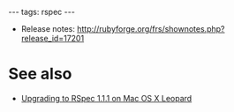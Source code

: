 ---
tags: rspec
---
* Release notes: http://rubyforge.org/frs/shownotes.php?release_id=17201

= See also =

* [[Upgrading to RSpec 1.1.1 on Mac OS X Leopard]]
